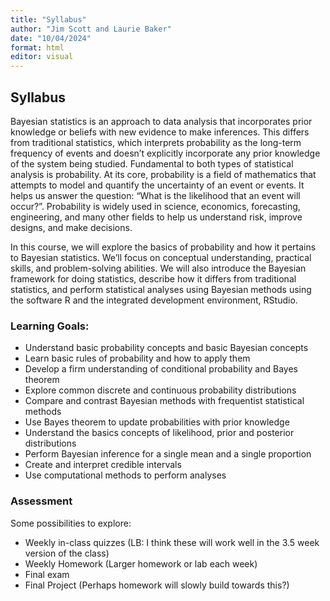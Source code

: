 ```yaml
---
title: "Syllabus"
author: "Jim Scott and Laurie Baker"
date: "10/04/2024"
format: html
editor: visual
---
```


## Syllabus

Bayesian statistics is an approach to data analysis that incorporates prior knowledge or beliefs with new evidence to make inferences.  This differs from traditional statistics, which interprets probability as the long-term frequency of events and doesn’t explicitly incorporate any prior knowledge of the system being studied.  Fundamental to both types of statistical analysis is probability.  At its core, probability is a field of mathematics that attempts to model and quantify the uncertainty of an event or events.  It helps us answer the question:  “What is the likelihood that an event will occur?”.  Probability is widely used in science, economics, forecasting, engineering, and many other fields to help us understand risk, improve designs, and make decisions.

In this course, we will explore the basics of probability and how it pertains to Bayesian statistics.  We’ll focus on conceptual understanding, practical skills, and problem-solving abilities.  We will also introduce the Bayesian framework for doing statistics, describe how it differs from traditional statistics, and perform statistical analyses using Bayesian methods using the software R and the integrated development environment, RStudio.
 
### Learning Goals:

- Understand basic probability concepts and basic Bayesian concepts
- Learn basic rules of probability and how to apply them
- Develop a firm understanding of conditional probability and Bayes theorem
- Explore common discrete and continuous probability distributions
- Compare and contrast Bayesian methods with frequentist statistical methods
- Use Bayes theorem to update probabilities with prior knowledge
- Understand the basics concepts of likelihood, prior and posterior distributions
- Perform Bayesian inference for a single mean and a single proportion
- Create and interpret credible intervals
- Use computational methods to perform analyses

### Assessment

Some possibilities to explore:

- Weekly in-class quizzes (LB: I think these will work well in the 3.5 week version of the class)
- Weekly Homework (Larger homework or lab each week)
- Final exam
- Final Project (Perhaps homework will slowly build towards this?)
